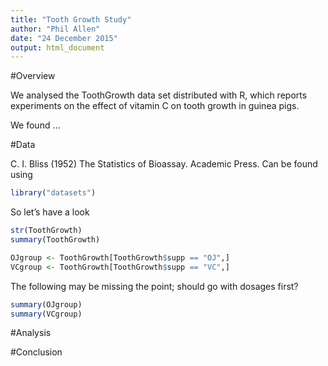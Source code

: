 ```yaml
---
title: "Tooth Growth Study"
author: "Phil Allen"
date: "24 December 2015"
output: html_document
---
```


#Overview

We analysed the ToothGrowth data set distributed with R, which reports experiments on the effect of vitamin C on tooth growth in guinea pigs.

We found ...

#Data

C. I. Bliss (1952) The Statistics of Bioassay. Academic Press.
Can be found using

```r
library("datasets")
```

So let's have a look

```r
str(ToothGrowth)
summary(ToothGrowth)
```


```r
OJgroup <- ToothGrowth[ToothGrowth$supp == "OJ",]
VCgroup <- ToothGrowth[ToothGrowth$supp == "VC",]
```

The following may be missing the point; should go with dosages first?

```r
summary(OJgroup)
summary(VCgroup)
```

#Analysis

#Conclusion

